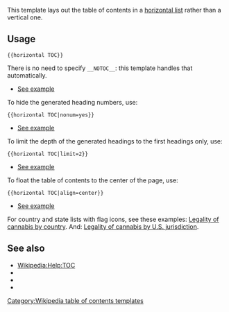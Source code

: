 {{Documentation subpage}}
<!-- Categories and interwikis go at the bottom of this page. -->

This template lays out the table of contents in a [[WP:HLIST|horizontal list]] rather than a vertical one.

== Usage ==

<pre>
{{horizontal TOC}}
</pre>
There is no need to specify <code><nowiki>__NOTOC__</nowiki></code>: this template handles that automatically.
*[https://en.wikipedia.org/w/index.php?title=Template:Horizontal_TOC/doc&oldid=653960465 See example]

To hide the generated heading numbers, use:

<pre>
{{horizontal TOC|nonum=yes}}
</pre>
*[https://en.wikipedia.org/w/index.php?title=Template:Horizontal_TOC/doc&oldid=653960502 See example]

To limit the depth of the generated headings to the first headings only, use:

<pre>
{{horizontal TOC|limit=2}}
</pre>
*[https://en.wikipedia.org/w/index.php?title=Template:Horizontal_TOC/doc&oldid=653960535 See example]

To float the table of contents to the center of the page, use:

<pre>
{{horizontal TOC|align=center}}
</pre>
*[https://en.wikipedia.org/w/index.php?title=Template:Horizontal_TOC/doc&oldid=653960585 See example]

For country and state lists with flag icons, see these examples: [[Legality of cannabis by country]]. And: [[Legality of cannabis by U.S. jurisdiction]].

== See also ==
*[[Wikipedia:Help:TOC]]
* {{Wikipedia:tl|Compact ToC}}
* {{Wikipedia:tl|List TOC}}
* {{Wikipedia:tl|List TOC Letters}}

<includeonly>
<!-- Categories go here -->
[[Category:Wikipedia table of contents templates]]
</includeonly>
